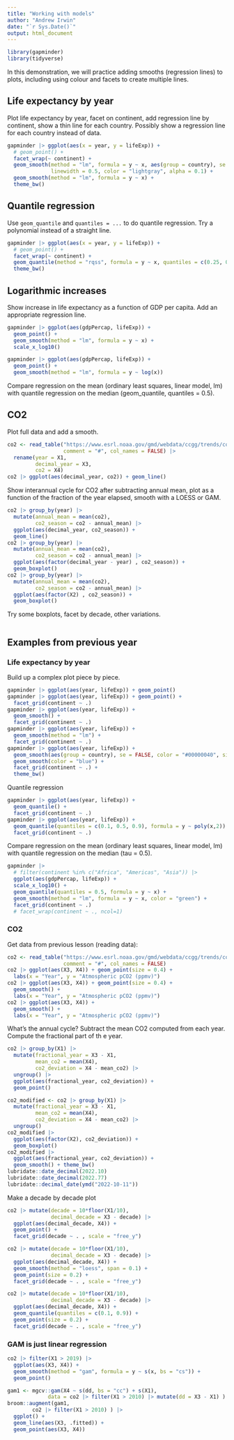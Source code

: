 ```yaml
---
title: "Working with models"
author: "Andrew Irwin"
date: "`r Sys.Date()`"
output: html_document
---
```


```r
library(gapminder)
library(tidyverse)
```


In this demonstration, we will practice adding smooths (regression lines) to plots, including using colour and facets to create multiple lines.

## Life expectancy by year

Plot life expectancy by year, facet on continent, add regression line by continent, show a thin line for each country. Possibly show a regression line for each country instead of data.

```r
gapminder |> ggplot(aes(x = year, y = lifeExp)) +
  # geom_point() +
  facet_wrap(~ continent) +
  geom_smooth(method = "lm", formula = y ~ x, aes(group = country), se = FALSE,
              linewidth = 0.5, color = "lightgray", alpha = 0.1) +
  geom_smooth(method = "lm", formula = y ~ x) +
  theme_bw()

```

## Quantile regression

Use `geom_quantile` and `quantiles = ...` to do quantile regression.
Try a polynomial instead of a straight line.

```r
gapminder |> ggplot(aes(x = year, y = lifeExp)) +
  # geom_point() +
  facet_wrap(~ continent) +
  geom_quantile(method = "rqss", formula = y ~ x, quantiles = c(0.25, 0.75)) +
  theme_bw()

```


## Logarithmic increases

Show increase in life expectancy as a function of GDP per capita. Add an appropriate regression line.

```r
gapminder |> ggplot(aes(gdpPercap, lifeExp)) +
  geom_point() +
  geom_smooth(method = "lm", formula = y ~ x) +
  scale_x_log10()

```

```r
gapminder |> ggplot(aes(gdpPercap, lifeExp)) +
  geom_point() +
  geom_smooth(method = "lm", formula = y ~ log(x)) 

```


Compare regression on the mean (ordinary least squares, linear model, lm) with quantile regression on the median (geom_quantile, quantiles = 0.5).


## CO2

Plot full data and add a smooth.

```r
co2 <- read_table("https://www.esrl.noaa.gov/gmd/webdata/ccgg/trends/co2/co2_mm_mlo.txt",
                  comment = "#", col_names = FALSE) |>
  rename(year = X1,
         decimal_year = X3, 
         co2 = X4)
co2 |> ggplot(aes(decimal_year, co2)) + geom_line()
```



Show interannual cycle for CO2 after subtracting annual mean, plot as a function of the fraction of the year elapsed, smooth with a LOESS or GAM.

```r
co2 |> group_by(year) |>
  mutate(annual_mean = mean(co2),
         co2_season = co2 - annual_mean) |>
  ggplot(aes(decimal_year, co2_season)) + 
  geom_line()
co2 |> group_by(year) |>
  mutate(annual_mean = mean(co2),
         co2_season = co2 - annual_mean) |>
  ggplot(aes(factor(decimal_year - year) , co2_season)) + 
  geom_boxplot()
co2 |> group_by(year) |>
  mutate(annual_mean = mean(co2),
         co2_season = co2 - annual_mean) |>
  ggplot(aes(factor(X2) , co2_season)) + 
  geom_boxplot()
```


Try some boxplots, facet by decade, other variations.

```r


```



## Examples from previous year

### Life expectancy by year

Build up a complex plot piece by piece.

```r
gapminder |> ggplot(aes(year, lifeExp)) + geom_point()
gapminder |> ggplot(aes(year, lifeExp)) + geom_point() + 
  facet_grid(continent ~ .)
gapminder |> ggplot(aes(year, lifeExp)) + 
  geom_smooth() + 
  facet_grid(continent ~ .)
gapminder |> ggplot(aes(year, lifeExp)) + 
  geom_smooth(method = "lm") + 
  facet_grid(continent ~ .)
gapminder |> ggplot(aes(year, lifeExp)) + 
  geom_smooth(aes(group = country), se = FALSE, color = "#00000040", size = 0.4) + 
  geom_smooth(color = "blue") + 
  facet_grid(continent ~ .) + 
  theme_bw()

```

Quantile regression

```r
gapminder |> ggplot(aes(year, lifeExp)) + 
  geom_quantile() + 
  facet_grid(continent ~ .)
gapminder |> ggplot(aes(year, lifeExp)) + 
  geom_quantile(quantiles = c(0.1, 0.5, 0.9), formula = y ~ poly(x,2)) + 
  facet_grid(continent ~ .)
```

Compare regression on the mean (ordinary least squares, linear model, lm) with quantile regression on the median (tau = 0.5).

```r
gapminder |> 
  # filter(continent %in% c("Africa", "Americas", "Asia")) |>
  ggplot(aes(gdpPercap, lifeExp)) + 
  scale_x_log10() + 
  geom_quantile(quantiles = 0.5, formula = y ~ x) +
  geom_smooth(method = "lm", formula = y ~ x, color = "green") + 
  facet_grid(continent ~ .)
  # facet_wrap(continent ~ ., ncol=1)

```

### CO2

Get data from previous lesson (reading data):

```r
co2 <- read_table("https://www.esrl.noaa.gov/gmd/webdata/ccgg/trends/co2/co2_mm_mlo.txt",
                  comment = "#", col_names = FALSE)
co2 |> ggplot(aes(X3, X4)) + geom_point(size = 0.4) + 
  labs(x = "Year", y = "Atmospheric pCO2 (ppmv)")
co2 |> ggplot(aes(X3, X4)) + geom_point(size = 0.4) +
  geom_smooth() + 
  labs(x = "Year", y = "Atmospheric pCO2 (ppmv)")
co2 |> ggplot(aes(X3, X4)) +
  geom_smooth() + 
  labs(x = "Year", y = "Atmospheric pCO2 (ppmv)")
```

What's the annual cycle?
Subtract the mean CO2 computed from each year. Compute the fractional part of th e year.

```r
co2 |> group_by(X1) |>
  mutate(fractional_year = X3 - X1, 
         mean_co2 = mean(X4),
         co2_deviation = X4 - mean_co2) |>
  ungroup() |>
  ggplot(aes(fractional_year, co2_deviation)) + 
  geom_point()
```


```r
co2_modified <- co2 |> group_by(X1) |>
  mutate(fractional_year = X3 - X1, 
         mean_co2 = mean(X4),
         co2_deviation = X4 - mean_co2) |>
  ungroup() 
co2_modified |>
  ggplot(aes(factor(X2), co2_deviation)) + 
  geom_boxplot()
co2_modified |>
  ggplot(aes(fractional_year, co2_deviation)) + 
  geom_smooth() + theme_bw()
lubridate::date_decimal(2022.10)
lubridate::date_decimal(2022.77)
lubridate::decimal_date(ymd("2022-10-11"))
```

Make a decade by decade plot

```r
co2 |> mutate(decade = 10*floor(X1/10),
              decimal_decade = X3 - decade) |>
  ggplot(aes(decimal_decade, X4)) + 
  geom_point() + 
  facet_grid(decade ~ . , scale = "free_y")
```


```r
co2 |> mutate(decade = 10*floor(X1/10),
              decimal_decade = X3 - decade) |>
  ggplot(aes(decimal_decade, X4)) + 
  geom_smooth(method = "loess", span = 0.1) + 
  geom_point(size = 0.2) + 
  facet_grid(decade ~ . , scale = "free_y")
```

```r
co2 |> mutate(decade = 10*floor(X1/10),
              decimal_decade = X3 - decade) |>
  ggplot(aes(decimal_decade, X4)) + 
  geom_quantile(quantiles = c(0.1, 0.9)) + 
  geom_point(size = 0.2) + 
  facet_grid(decade ~ . , scale = "free_y")
```

### GAM is just linear regression

```r
co2 |> filter(X1 > 2019) |>
  ggplot(aes(X3, X4)) + 
  geom_smooth(method = "gam", formula = y ~ s(x, bs = "cs")) +
  geom_point()
```

```r
gam1 <- mgcv::gam(X4 ~ s(dd, bs = "cc") + s(X1), 
             data = co2 |> filter(X1 > 2010) |> mutate(dd = X3 - X1) )
broom::augment(gam1, 
        co2 |> filter(X1 > 2010) ) |> 
  ggplot() + 
  geom_line(aes(X3, .fitted)) +
  geom_point(aes(X3, X4))
```

